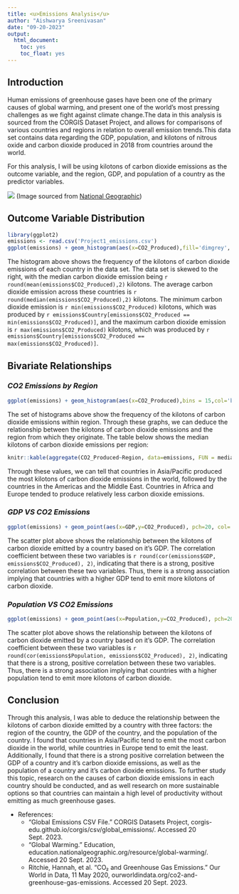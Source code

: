 ---
title: <u>Emissions Analysis</u>
author: "Aishwarya Sreenivasan"
date: "09-20-2023"
output: 
  html_document:
    toc: yes
    toc_float: yes
---

## **Introduction**

Human emissions of greenhouse gases have been one of the primary causes of global warming, and present one of the world's most pressing challenges as we fight against climate change.The data in this analysis is sourced from the CORGIS Dataset Project, and allows for comparisons of various countries and regions in relation to overall emission trends.This data set contains data regarding the GDP, population, and kilotons of nitrous oxide and carbon dioxide produced in 2018 from countries around the world.

For this analysis, I will be using kilotons of carbon dioxide emissions as the outcome variable, and the region, GDP, and population of a country as the predictor variables.

![](pollution.jpg)
(Image sourced from [National Geographic](https://education.nationalgeographic.org/resource/global-warming/))


## **Outcome Variable Distribution**

```{r echo = FALSE}
library(ggplot2)
emissions <- read.csv('Project1_emissions.csv')
ggplot(emissions) + geom_histogram(aes(x=CO2_Produced),fill='dimgrey', bins = 20, color = 'black')  + labs(title='Frequency of Kilotons of Carbon Dioxide Emissions Around the World',x='Kilotons of Carbon Dioxide Emissions',y='Frequency') + theme_bw()
```

The histogram above shows the frequency of the kilotons of carbon dioxide emissions of each country in the data set. The data set is skewed to the right, with the median carbon dioxide emission being `r round(mean(emissions$CO2_Produced),2)` kilotons. The average carbon dioxide emission across these countries is `r round(median(emissions$CO2_Produced),2)` kilotons. The minimum carbon dioxide emission is `r min(emissions$CO2_Produced)` kilotons, which was produced by `r emissions$Country[emissions$CO2_Produced == min(emissions$CO2_Produced)]`, and the maximum carbon dioxide emission is `r max(emissions$CO2_Produced)` kilotons, which was produced by `r emissions$Country[emissions$CO2_Produced == max(emissions$CO2_Produced)]`.

## **Bivariate Relationships**

### *CO2 Emissions by Region*

```{r echo = FALSE}
ggplot(emissions) + geom_histogram(aes(x=CO2_Produced),bins = 15,col='black',fill='lightsalmon4') + xlab('Kilotons of Carbon Dioxide Emissions') + ylab('Frequency of Kilotons of Carbon Dioxide Emissions') + ggtitle('Distribution of Kilotons of Carbon Dioxide Emissions by Region') + facet_wrap(~Region) + theme_bw()
```

The set of histograms above show the frequency of the kilotons of carbon dioxide emissions within region. Through these graphs, we can deduce the relationship between the kilotons of carbon dioxide emissions and the region from which they originate. The table below shows the median kilotons of carbon dioxide emissions per region:

```{r echo = FALSE}
knitr::kable(aggregate(CO2_Produced~Region, data=emissions, FUN = median), col.names = c('Region', 'Median Kilotons of Carbon Dioxide Emissions'), full_width = FALSE)
```

Through these values, we can tell that countries in Asia/Pacific produced the most kilotons of carbon dioxide emissions in the world, followed by the countries in the Americas and the Middle East. Countries in Africa and Europe tended to produce relatively less carbon dioxide emissions.

### *GDP VS CO2 Emissions*

```{r echo = FALSE}
ggplot(emissions) + geom_point(aes(x=GDP,y=CO2_Produced), pch=20, col='forestgreen') + ggtitle('GDP VS Kilotons of Carbon Dioxide Emissions') + xlab('GDP of Countries') + ylab('Kilotons of Carbon Dioxide Emissions') + theme_bw()
```

The scatter plot above shows the relationship between the kilotons of carbon dioxide emitted by a country based on it's GDP. The correlation coefficient between these two variables is `r round(cor(emissions$GDP, emissions$CO2_Produced), 2)`, indicating that there is a strong, positive correlation between these two variables. Thus, there is a strong association implying that countries with a higher GDP tend to emit more kilotons of carbon dioxide.

### *Population VS CO2 Emissions*

```{r echo = FALSE}
ggplot(emissions) + geom_point(aes(x=Population,y=CO2_Produced), pch=20, col='darkorange2') + ggtitle('Population VS Kilotons of Carbon Dioxide Emissions') + xlab('Population of Countries') + ylab('Kilotons of Carbon Dioxide Emissions') + theme_bw()
```

The scatter plot above shows the relationship between the kilotons of carbon dioxide emitted by a country based on it's GDP. The correlation coefficient between these two variables is `r round(cor(emissions$Population, emissions$CO2_Produced), 2)`, indicating that there is a strong, positive correlation between these two variables. Thus, there is a strong association implying that countries with a higher population tend to emit more kilotons of carbon dioxide.

## **Conclusion**

Through this analysis, I was able to deduce the relationship between the kilotons of carbon dioxide emitted by a country with three factors: the region of the country, the GDP of the country, and the population of the country. I found that countries in Asia/Pacific tend to emit the most carbon dioxide in the world, while countries in Europe tend to emit the least. Additionally, I found that there is a strong positive correlation between the GDP of a country and it's carbon dioxide emissions, as well as the population of a country and it's carbon dioxide emissions. To further study this topic, research on the causes of carbon dioxide emissions in each country should be conducted, and as well research on more sustainable options so that countries can maintain a high level of productivity without emitting as much greenhouse gases.

* References:
  + “Global Emissions CSV File.” CORGIS Datasets Project, corgis-edu.github.io/corgis/csv/global_emissions/. Accessed 20 Sept. 2023. 
  + “Global Warming.” Education, education.nationalgeographic.org/resource/global-warming/. Accessed 20 Sept. 2023. 
  + Ritchie, Hannah, et al. “CO₂ and Greenhouse Gas Emissions.” Our World in Data, 11 May 2020, ourworldindata.org/co2-and-greenhouse-gas-emissions. Accessed 20 Sept. 2023.